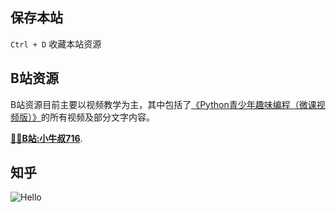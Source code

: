 


## 保存本站

`Ctrl + D` 收藏本站资源


## B站资源

B站资源目前主要以视频教学为主，其中包括了[《Python青少年趣味编程（微课视频版）》](https://product.dangdang.com/28524470.html)的所有视频及部分文字内容。

[🥷🏻**B站:小牛叔716**](https://space.bilibili.com/400373423).



## 知乎



<Image src="/demo.png" alt="Hello" width={500} height={500} />

